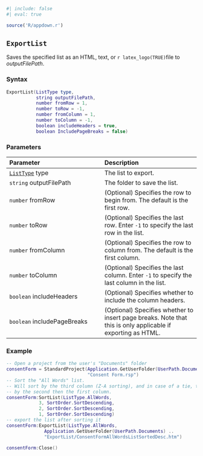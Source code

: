 ```r
#| include: false
#| eval: true

source('R/appdown.r')
```

::: {.minipage data-latex="{\textwidth}"}
## `ExportList` {#standard-exportlist}

Saves\index{lists!exporting} the specified list as an HTML, text, or `r latex_logo(TRUE)`file to *outputFilePath*.

### Syntax {-}

``` .lua
ExportList(ListType type,
           string outputFilePath,
           number fromRow = 1,
           number toRow = -1,
           number fromColumn = 1,
           number toColumn = -1,
           boolean includeHeaders = true,
           boolean IncludePageBreaks = false)
```

### Parameters {-}

**Parameter** | **Description**
| :-- | :-- |
| [`ListType`](#listtype) type | The list to export. |
| `string` outputFilePath | The folder to save the list. |
| `number` fromRow | (Optional) Specifies the row to begin from. The default is the first row. |
| `number` toRow | (Optional) Specifies the last row. Enter `-1` to specify the last row in the list. |
| `number` fromColumn | (Optional) Specifies the row to column from. The default is the first column. |
| `number` toColumn | (Optional) Specifies the last column. Enter `-1` to specify the last column in the list. |
| `boolean` includeHeaders | (Optional) Specifies whether to include the column headers. |
| `boolean` includePageBreaks | (Optional) Specifies whether to insert page breaks. Note that this is only applicable if exporting as HTML. |

### Example\index{examples!exporting lists} {-}

``` .lua
-- Open a project from the user's "Documents" folder
consentForm = StandardProject(Application.GetUserFolder(UserPath.Documents) ..
                              "Consent Form.rsp")
-- Sort the "All Words" list.
-- Will sort by the third column (Z-A sorting), and in case of a tie, then sort
-- by the second then the first column.
consentForm:SortList(ListType.AllWords,
            3, SortOrder.SortDescending,
            2, SortOrder.SortDescending,
            1, SortOrder.SortDescending)
-- export the list after sorting it
consentForm:ExportList(ListType.AllWords,
              Application.GetUserFolder(UserPath.Documents) ..
              "ExportList/ConsentFormAllWordsListSortedDesc.htm")

consentForm:Close()
```
:::